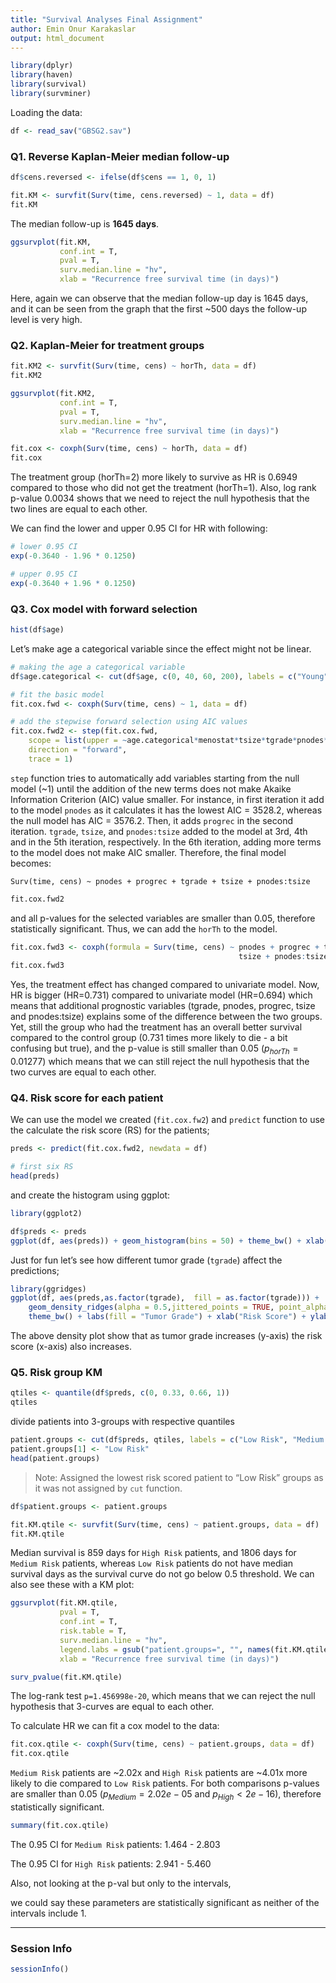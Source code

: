 ```yaml
---
title: "Survival Analyses Final Assignment"
author: Emin Onur Karakaslar
output: html_document
---
```



```r
library(dplyr)
library(haven)
library(survival)
library(survminer)
```


Loading the data:
```r
df <- read_sav("GBSG2.sav")
```


### Q1. Reverse Kaplan-Meier median follow-up
```r

df$cens.reversed <- ifelse(df$cens == 1, 0, 1)

fit.KM <- survfit(Surv(time, cens.reversed) ~ 1, data = df)
fit.KM
```

The median follow-up is **1645 days**.


```r
ggsurvplot(fit.KM, 
           conf.int = T,
           pval = T, 
           surv.median.line = "hv", 
           xlab = "Recurrence free survival time (in days)")
```

Here, again we can observe that the median follow-up day is 1645 days, and it can be seen from the graph that the first ~500 days the follow-up level is very high.

### Q2. Kaplan-Meier for treatment groups
```r
fit.KM2 <- survfit(Surv(time, cens) ~ horTh, data = df)
fit.KM2
```

```r
ggsurvplot(fit.KM2, 
           conf.int = T,
           pval = T, 
           surv.median.line = "hv", 
           xlab = "Recurrence free survival time (in days)")
```
```r
fit.cox <- coxph(Surv(time, cens) ~ horTh, data = df)
fit.cox
```


The treatment group (horTh=2) more likely to survive as HR is 0.6949 compared to those who did not get the treatment (horTh=1). 
Also, log rank p-value 0.0034 shows that we need to reject the null hypothesis that the two lines are equal to each other.

We can find the lower and upper 0.95 CI for HR with following:
```r
# lower 0.95 CI
exp(-0.3640 - 1.96 * 0.1250)
```

```r
# upper 0.95 CI
exp(-0.3640 + 1.96 * 0.1250)
```


### Q3. Cox model with forward selection

```r
hist(df$age)
```

Let's make age a categorical variable since the effect might not be linear.
```r
# making the age a categorical variable
df$age.categorical <- cut(df$age, c(0, 40, 60, 200), labels = c("Young", "Middle", "Old"))

# fit the basic model
fit.cox.fwd <- coxph(Surv(time, cens) ~ 1, data = df)

# add the stepwise forward selection using AIC values
fit.cox.fwd2 <- step(fit.cox.fwd,
    scope = list(upper = ~age.categorical*menostat*tsize*tgrade*pnodes*progrec*estrec, lower = ~1),
    direction = "forward", 
    trace = 1)
```

`step` function tries to automatically add variables starting from the null model (~1) until the addition of the new terms does not make Akaike Information Criterion (AIC) value smaller. For instance, in first iteration it add to the model `pnodes` as it calculates it has the lowest AIC = 3528.2, whereas the null model has AIC = 3576.2. Then, it adds `progrec` in the second iteration. `tgrade`, `tsize`, and `pnodes:tsize` added  to the model at 3rd, 4th and in the 5th iteration, respectively. In the 6th iteration, adding more terms to the model does not make AIC smaller. Therefore, the final model becomes:

`Surv(time, cens) ~ pnodes + progrec + tgrade + tsize + pnodes:tsize`


```r
fit.cox.fwd2
```

and all p-values for the selected variables are smaller than 0.05, therefore statistically significant. 
Thus, we can add the `horTh` to the model. 

```r
fit.cox.fwd3 <- coxph(formula = Surv(time, cens) ~ pnodes + progrec + tgrade + 
                                                   tsize + pnodes:tsize + horTh, data = df)
fit.cox.fwd3
```


Yes, the treatment effect has changed compared to univariate model. Now, HR is bigger (HR=0.731) compared to univariate model (HR=0.694) which means that additional prognostic variables (tgrade, pnodes, progrec, tsize and pnodes:tsize) explains some of the difference between the two groups. Yet, still the group who had the treatment has an overall better survival compared to the control group (0.731 times more likely to die - a bit confusing but true), and the p-value is still smaller than 0.05 ($p_{horTh}=0.01277$) which means that we can still reject the null hypothesis that the two curves are equal to each other.


### Q4. Risk score for each patient

We can use the model we created (`fit.cox.fw2`) and `predict` function to use the calculate the risk score (RS) for the patients;
```r
preds <- predict(fit.cox.fwd2, newdata = df)

# first six RS
head(preds)
```
and create the histogram using ggplot:
```r
library(ggplot2)

df$preds <- preds
ggplot(df, aes(preds)) + geom_histogram(bins = 50) + theme_bw() + xlab("Risk Score (binned)")
```

Just for fun let's see how different tumor grade (`tgrade`) affect the predictions;
```r
library(ggridges)
ggplot(df, aes(preds,as.factor(tgrade),  fill = as.factor(tgrade))) + 
    geom_density_ridges(alpha = 0.5,jittered_points = TRUE, point_alpha=1,point_shape=21) + 
    theme_bw() + labs(fill = "Tumor Grade") + xlab("Risk Score") + ylab("Tumor Grade")
```

The above density plot show that as tumor grade increases (y-axis) the risk score (x-axis) also increases.

### Q5. Risk group KM
```r
qtiles <- quantile(df$preds, c(0, 0.33, 0.66, 1))
qtiles
```

divide patients into 3-groups with respective quantiles
```r
patient.groups <- cut(df$preds, qtiles, labels = c("Low Risk", "Medium Risk", "High Risk"))
patient.groups[1] <- "Low Risk"
head(patient.groups)
```
> Note: Assigned the lowest risk scored patient to "Low Risk" groups as it was not assigned by `cut` function.

```r
df$patient.groups <- patient.groups

fit.KM.qtile <- survfit(Surv(time, cens) ~ patient.groups, data = df)
fit.KM.qtile
```

Median survival is 859 days for `High Risk` patients, and 1806 days for `Medium Risk` patients, whereas `Low Risk` patients do not have median survival days as the survival curve do not go below 0.5 threshold. We can also see these with a KM plot:

```r
ggsurvplot(fit.KM.qtile, 
           pval = T, 
           conf.int = T,
           risk.table = T,
           surv.median.line = "hv", 
           legend.labs = gsub("patient.groups=", "", names(fit.KM.qtile$strata)),
           xlab = "Recurrence free survival time (in days)")
```

```r
surv_pvalue(fit.KM.qtile)
```

The log-rank test `p=1.456998e-20`, which means that we can reject the null hypothesis that 3-curves are equal to each other.

To calculate HR we can fit a cox model to the data:
```r
fit.cox.qtile <- coxph(Surv(time, cens) ~ patient.groups, data = df)
fit.cox.qtile
```


`Medium Risk` patients are ~2.02x and `High Risk` patients are ~4.01x more likely to die compared to `Low Risk` patients. 
For both comparisons p-values are smaller than 0.05 ($p_{Medium} = 2.02e-05$ and $p_{High} < 2e-16$), therefore statistically significant.


```r
summary(fit.cox.qtile)
```

The 0.95 CI for `Medium Risk` patients: 1.464 - 2.803

The 0.95 CI for `High Risk` patients: 2.941 - 5.460

Also, not looking at the p-val but only to the intervals, 

we could say these parameters are statistically significant as neither of the intervals include 1.

---

### Session Info
```r
sessionInfo()
```

